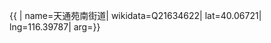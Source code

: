 {{ {{{1|PRC admin/showdata}}}|
name=天通苑南街道|
wikidata=Q21634622|
lat=40.06721|
lng=116.39787|
arg={{{arg|}}}}}